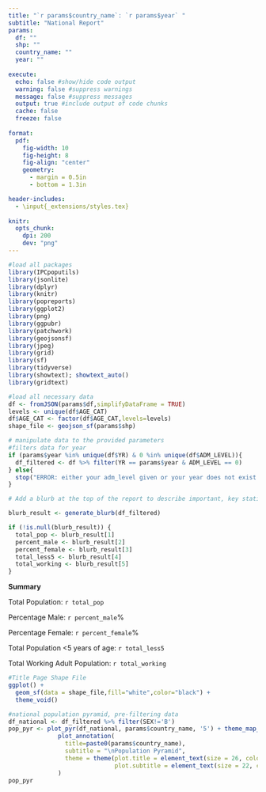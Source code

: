 ```yaml
---
title: "`r params$country_name`: `r params$year` "
subtitle: "National Report"
params:
  df: ""
  shp: ""
  country_name: ""
  year: ""
  
execute:
  echo: false #show/hide code output
  warning: false #suppress warnings
  message: false #suppress messages
  output: true #include output of code chunks
  cache: false
  freeze: false
  
format:
  pdf: 
    fig-width: 10
    fig-height: 8
    fig-align: "center"
    geometry: 
      - margin = 0.5in
      - bottom = 1.3in

header-includes:
  - \input{_extensions/styles.tex}
  
knitr:
  opts_chunk:
    dpi: 200
    dev: "png"
---
```


```r
#load all packages
library(IPCpoputils)
library(jsonlite)
library(dplyr)
library(knitr)
library(popreports)
library(ggplot2)
library(png)
library(ggpubr)
library(patchwork)
library(geojsonsf)
library(jpeg)
library(grid)
library(sf)
library(tidyverse)
library(showtext); showtext_auto()
library(gridtext)
```

```r
#load all necessary data
df <- fromJSON(params$df,simplifyDataFrame = TRUE)
levels <- unique(df$AGE_CAT)
df$AGE_CAT <- factor(df$AGE_CAT,levels=levels)
shape_file <- geojson_sf(params$shp)
```

```r
# manipulate data to the provided parameters
#filters data for year
if (params$year %in% unique(df$YR) & 0 %in% unique(df$ADM_LEVEL)){
  df_filtered <- df %>% filter(YR == params$year & ADM_LEVEL == 0)
} else{
  stop("ERROR: either your adm_level given or your year does not exist or your adm_name doesn't exist")
}
```

```r
# Add a blurb at the top of the report to describe important, key statistics

blurb_result <- generate_blurb(df_filtered)

if (!is.null(blurb_result)) {
  total_pop <- blurb_result[1]
  percent_male <- blurb_result[2]
  percent_female <- blurb_result[3]
  total_less5 <- blurb_result[4]
  total_working <- blurb_result[5]
}
```
**Summary**

Total Population: `r total_pop`

Percentage Male: `r percent_male`%

Percentage Female: `r percent_female`%

Total Population \<5 years of age: `r total_less5`

Total Working Adult Population: `r total_working`

```r
#Title Page Shape File
ggplot() +
  geom_sf(data = shape_file,fill="white",color="black") +
  theme_void()
```

```r
#national population pyramid, pre-filtering data
df_national <- df_filtered %>% filter(SEX!='B')
pop_pyr <- plot_pyr(df_national, params$country_name, '5') + theme_map_pyr() +
              plot_annotation(
                title=paste0(params$country_name),
                subtitle = "\nPopulation Pyramid",
                theme = theme(plot.title = element_text(size = 26, color = "#54278F", face = "bold", family = "Lato"),
                              plot.subtitle = element_text(size = 22, color = "#756BB1", face = "bold", family = "Lato"))
              )
pop_pyr
```
